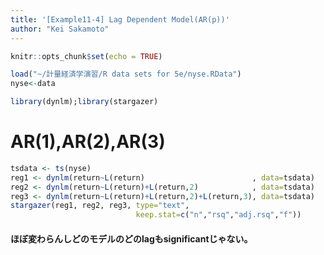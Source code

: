 ```yaml
---
title: '[Example11-4] Lag Dependent Model(AR(p))'
author: "Kei Sakamoto"
---
```


```r
knitr::opts_chunk$set(echo = TRUE)
```


```r
load("~/計量経済学演習/R data sets for 5e/nyse.RData")
nyse<-data
```

```r
library(dynlm);library(stargazer)
```


# AR(1),AR(2),AR(3)
```r
tsdata <- ts(nyse)
reg1 <- dynlm(return~L(return)                        , data=tsdata) 
reg2 <- dynlm(return~L(return)+L(return,2)            , data=tsdata) 
reg3 <- dynlm(return~L(return)+L(return,2)+L(return,3), data=tsdata) 
stargazer(reg1, reg2, reg3, type="text",
                            keep.stat=c("n","rsq","adj.rsq","f"))
```
#### ほぼ変わらんしどのモデルのどのlagもsignificantじゃない。
